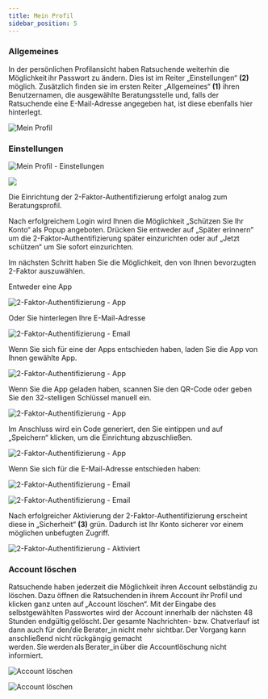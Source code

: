 ```yaml
---
title: Mein Profil
sidebar_position: 5
---
```


### Allgemeines

In der persönlichen Profilansicht haben Ratsuchende weiterhin die Möglichkeit ihr Passwort zu ändern. Dies ist im Reiter „Einstellungen“ <strong>(2)</strong> möglich. Zusätzlich finden sie im ersten Reiter „Allgemeines“ <strong>(1)</strong> ihren Benutzernamen, die ausgewählte Beratungsstelle und, falls der Ratsuchende eine E-Mail-Adresse angegeben hat, ist diese ebenfalls hier hinterlegt.

![Mein Profil](../../../static/img/images-onlineberatung/02_Ratsuchende_Profil.png)

### Einstellungen

![Mein Profil - Einstellungen](../../../static/img/images-onlineberatung/02_Ratsuchende_Profil_Einstellungen.png)

<p><img src={useBaseUrl('/img/images-onlineberatung/mobile/02_Ratsuchende_Profil.png')} style={{ height: '400px' }}/></p>

Die Einrichtung der 2-Faktor-Authentifizierung erfolgt analog zum Beratungsprofil.  

Nach erfolgreichem Login wird Ihnen die Möglichkeit „Schützen Sie Ihr Konto“ als Popup angeboten. Drücken Sie entweder auf „Später erinnern“ um die 2-Faktor-Authentifizierung später einzurichten oder auf „Jetzt schützen“ um Sie sofort einzurichten.

Im nächsten Schritt haben Sie die Möglichkeit, den von Ihnen bevorzugten 2-Faktor auszuwählen.

Entweder eine App

![2-Faktor-Authentifizierung - App](../../../static/img/images-onlineberatung/02_Ratsuchende_Profil_2FA_App.png)

Oder Sie hinterlegen Ihre E-Mail-Adresse

![2-Faktor-Authentifizierung - Email](../../../static/img/images-onlineberatung/02_Ratsuchende_Profil_2FA_Email.png)

Wenn Sie sich für eine der Apps entschieden haben, laden Sie die App von Ihnen gewählte App.

![2-Faktor-Authentifizierung - App](../../../static/img/images-onlineberatung/01_Berater_Profil_2FA_App2.png)

Wenn Sie die App geladen haben, scannen Sie den QR-Code oder geben Sie den 32-stelligen Schlüssel manuell ein.

![2-Faktor-Authentifizierung - App](../../../static/img/images-onlineberatung/01_Berater_Profil_2FA_App3.png)

Im Anschluss wird ein Code generiert, den Sie eintippen und auf „Speichern“ klicken, um die Einrichtung abzuschließen.

![2-Faktor-Authentifizierung - App](../../../static/img/images-onlineberatung/01_Berater_Profil_2FA_App4.png)

Wenn Sie sich für die E-Mail-Adresse entschieden haben:

![2-Faktor-Authentifizierung - Email](../../../static/img/images-onlineberatung/01_Berater_Profil_2FA_Email2.png)

![2-Faktor-Authentifizierung - Email](../../../static/img/images-onlineberatung/01_Berater_Profil_2FA_Email3.png)

Nach erfolgreicher Aktivierung der 2-Faktor-Authentifizierung erscheint diese in „Sicherheit“ <strong>(3)</strong> grün. Dadurch ist Ihr Konto sicherer vor einem möglichen unbefugten Zugriff.

![2-Faktor-Authentifizierung - Aktiviert](../../../static/img/images-onlineberatung/01_Berater_Profil_2FA_FeatureToggle.png)

### Account löschen

Ratsuchende haben jederzeit die Möglichkeit ihren Account selbständig zu löschen. Dazu öffnen die Ratsuchenden in ihrem Account ihr Profil und klicken ganz unten auf „Account löschen“. Mit der Eingabe des selbstgewählten Passwortes wird der Account innerhalb der nächsten 48 Stunden endgültig gelöscht. Der gesamte Nachrichten- bzw. Chatverlauf ist dann auch für den/die Berater_in nicht mehr sichtbar. Der Vorgang kann anschließend nicht rückgängig gemacht werden. Sie werden als Berater_in über die Accountlöschung nicht informiert.

![Account löschen](../../../static/img/images-onlineberatung/02_Ratsuchende_Profil_AccountLöschen.png)

![Account löschen](../../../static/img/images-onlineberatung/02_Ratsuchende_Profil_AccountLöschen2.png)